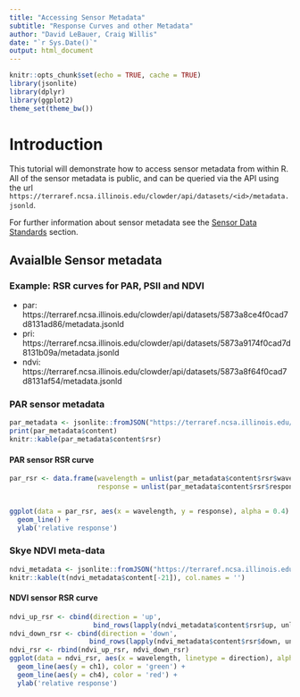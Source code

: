 ```yaml
---
title: "Accessing Sensor Metadata"
subtitle: "Response Curves and other Metadata"
author: "David LeBauer, Craig Willis"
date: "`r Sys.Date()`"
output: html_document
---
```


```r
knitr::opts_chunk$set(echo = TRUE, cache = TRUE)
library(jsonlite)
library(dplyr)
library(ggplot2)
theme_set(theme_bw())


```

# Introduction

This tutorial will demonstrate how to access sensor metadata from within R. All of the sensor metadata is public, and can be queried via the API using the url `https://terraref.ncsa.illinois.edu/clowder/api/datasets/<id>/metadata.jsonld`.

For further information about sensor metadata see the [Sensor Data Standards](/sensor-data-standards.md) section.

## Avaialble Sensor metadata


### Example: RSR curves for PAR, PSII and NDVI

* par: https://terraref.ncsa.illinois.edu/clowder/api/datasets/5873a8ce4f0cad7d8131ad86/metadata.jsonld
* pri: https://terraref.ncsa.illinois.edu/clowder/api/datasets/5873a9174f0cad7d8131b09a/metadata.jsonld
* ndvi: https://terraref.ncsa.illinois.edu/clowder/api/datasets/5873a8f64f0cad7d8131af54/metadata.jsonld


### PAR sensor metadata

```r

par_metadata <- jsonlite::fromJSON("https://terraref.ncsa.illinois.edu/clowder/api/datasets/5873a8ce4f0cad7d8131ad86/metadata.jsonld")
print(par_metadata$content)
knitr::kable(par_metadata$content$rsr)

```
#### PAR sensor RSR curve 

```r
par_rsr <- data.frame(wavelength = unlist(par_metadata$content$rsr$wavelength),
                      response = unlist(par_metadata$content$rsr$response))

                      
ggplot(data = par_rsr, aes(x = wavelength, y = response), alpha = 0.4) +
  geom_line() +
  ylab('relative response')
```

### Skye NDVI meta-data

```r

ndvi_metadata <- jsonlite::fromJSON("https://terraref.ncsa.illinois.edu/clowder/api/datasets/5873a8f64f0cad7d8131af54/metadata.jsonld")
knitr::kable(t(ndvi_metadata$content[-21]), col.names = '')

```
#### NDVI sensor RSR curve 

```r
ndvi_up_rsr <- cbind(direction = 'up',
                     bind_rows(lapply(ndvi_metadata$content$rsr$up, unlist)))
ndvi_down_rsr <- cbind(direction = 'down', 
                    bind_rows(lapply(ndvi_metadata$content$rsr$down, unlist)))
ndvi_rsr <- rbind(ndvi_up_rsr, ndvi_down_rsr) 
ggplot(data = ndvi_rsr, aes(x = wavelength, linetype = direction), alpha = 0.4) +
  geom_line(aes(y = ch1), color = 'green') + 
  geom_line(aes(y = ch4), color = 'red') +
  ylab('relative response')
```

